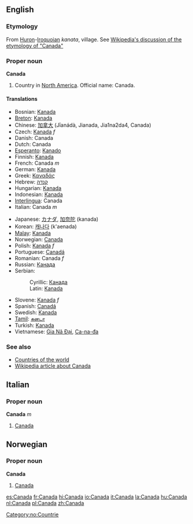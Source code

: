 ==English==
{{wikipedia}}
===Etymology===
From [[Huron]]-[[Iroquoian]] ''kanata'', village.  See [[w:Canada#Origin_of_the_name|Wikipedia's discussion of the etymology of "Canada"]]<!--Should "kanata" be capitalised, as it is in Wikipedia?-->

===Proper noun===
'''Canada'''

# Country in [[North America]]. Official name: Canada.

====Translations====
{{top}}
*Bosnian: [[Kanada#Bosnian|Kanada]] {{f}}
*[[Breton]]: [[Kanada]]
*Chinese: [[加拿大]] (Jīanádà, Jianada, Jia1na2da4, Canada)
*Czech: [[Kanada]] ''f''
*Danish: Canada
*Dutch: Canada
*[[Esperanto]]: [[Kanado]]
*Finnish: [[Kanada]]
*French: Canada ''m''
*German: [[Kanada]]
*Greek: [[Καναδάς]]
*Hebrew: [[קנדה]]
*Hungarian: [[Kanada]]
*Indonesian: [[Kanada]]
*[[Interlingua]]: Canada
*Italian: Canada ''m''
{{mid}}
*Japanese: [[カナダ]], [[加奈陀]] (kanada)
*Korean: [[캐나다]] (k'aenada)
*[[Malay]]: [[Kanada]]
*Norwegian: [[#Norwegian|Canada]]
*Polish: [[Kanada]]  ''f''
*Portuguese: [[Canadá]]
*Romanian: Canada ''f''
*Russian: [[Канада]]
*Serbian:
*:Cyrillic: [[Канада#Serbian|Канада]] {{f}}
*:Latin: [[Kanada]] {{f}}
*Slovene: [[Kanada]] ''f''
*Spanish: [[Canadá]]
*Swedish: [[Kanada]]
*[[Tamil]]: [[கனடா]]
*Turkish: [[Kanada]]
*Vietnamese: [[Gia Nã Đại]], [[Ca-na-đa]]
{{bottom}}

===See also===
*[[Countries of the world]]
*[[w:Canada|Wikipedia article about Canada]]

==Italian==
===Proper noun===
'''Canada''' ''m''

#[[Canada]]

==Norwegian==
===Proper noun===
[[Category:no:Countrie]]
'''Canada'''
#[[#English|Canada]]

[[es:Canada]]
[[fr:Canada]]
[[hi:Canada]]
[[io:Canada]]
[[it:Canada]]
[[la:Canada]]
[[hu:Canada]]
[[nl:Canada]]
[[pl:Canada]]
[[zh:Canada]]
